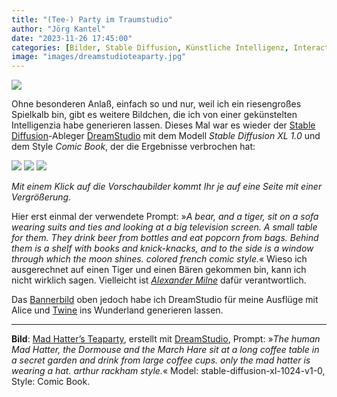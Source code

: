 ```yaml
---
title: "(Tee-) Party im Traumstudio"
author: "Jörg Kantel"
date: "2023-11-26 17:45:00"
categories: [Bilder, Stable Diffusion, Künstliche Intelligenz, Interactive Fiction, Alice]
image: "images/dreamstudioteaparty.jpg"
---
```


[![](images/dreamstudioteaparty-b.jpg)](https://www.flickr.com/photos/schockwellenreiter/53357706845/)

Ohne besonderen Anlaß, einfach so und nur, weil ich ein riesengroßes Spielkalb bin, gibt es weitere Bildchen, die ich von einer gekünstelten Intelligenzia habe generieren lassen. Dieses Mal war es wieder der [Stable Diffusion](http://cognitiones.kantel-chaos-team.de/technikgeschichte/rechnerundnetze/stablediffusion.html)-Ableger [DreamStudio](https://beta.dreamstudio.ai/generate) mit dem Modell *Stable Diffusion XL&nbsp;1.0* und dem Style *Comic Book*, der die Ergebnisse verbrochen hat:

[![](images/baerundtiger1.jpg)](https://www.flickr.com/photos/schockwellenreiter/53357469693/)&nbsp;[![](images/baerundtiger2.jpg)](https://www.flickr.com/photos/schockwellenreiter/53357469663/)&nbsp;[![](images/baerundtiger3.jpg)](https://www.flickr.com/photos/schockwellenreiter/53357469568/)

*Mit einem Klick auf die Vorschaubilder kommt Ihr je auf eine Seite mit einer Vergrößerung.*

Hier erst einmal der verwendete Prompt: »*A bear, and a tiger, sit on a sofa wearing suits and ties and looking at a big television screen. A small table for them. They drink beer from bottles and eat popcorn from bags. Behind them is a shelf with books and knick-knacks, and to the side is a window through which the moon shines. colored french comic style.*« Wieso ich ausgerechnet auf einen Tiger und einen Bären gekommen bin, kann ich nicht wirklich sagen. Vielleicht ist *[Alexander Milne](https://de.wikipedia.org/wiki/Pu_der_B%C3%A4r)* dafür verantwortlich.

Das [Bannerbild](https://www.flickr.com/photos/schockwellenreiter/53357706845/) oben jedoch habe ich DreamStudio für meine Ausflüge mit Alice und [Twine](http://cognitiones.kantel-chaos-team.de/multimedia/spieleprogrammierung/twine2.html) ins Wunderland generieren lassen.

---

**Bild**: [Mad Hatter's Teaparty](https://www.flickr.com/photos/schockwellenreiter/53357706845/), erstellt mit [DreamStudio](https://beta.dreamstudio.ai/generate), Prompt: »*The human Mad Hatter, the Dormouse and the March Hare sit at a long coffee table in a secret garden and drink from large coffee cups. only the mad hatter is wearing a hat. arthur rackham style.*« Model: stable-diffusion-xl-1024-v1-0, Style: Comic Book.